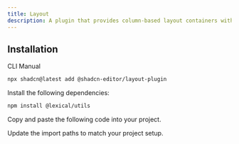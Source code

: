 ```yaml
---
title: Layout
description: A plugin that provides column-based layout containers with customizable structure.
---
```


<ComponentPreview
  name="layout-plugin-demo"
  className="[&_.preview>[data-orientation=vertical]]:sm:max-w-[70%]"
  description="A plugin that provides column-based layout containers with customizable structure."
/>

## Installation

<Tabs defaultValue="cli">

<TabsList>
  <TabsTrigger value="cli">CLI</TabsTrigger>
  <TabsTrigger value="manual">Manual</TabsTrigger>
</TabsList>

<TabsContent value="cli">

```bash
npx shadcn@latest add @shadcn-editor/layout-plugin
```

</TabsContent>

<TabsContent value="manual">

<Steps>

<Step>Install the following dependencies:</Step>

```bash
npm install @lexical/utils
```

<Step>Copy and paste the following code into your project.</Step>

<ComponentSource name="layout-plugin" />

<Step>Update the import paths to match your project setup.</Step>

</Steps>

</TabsContent>

</Tabs>
